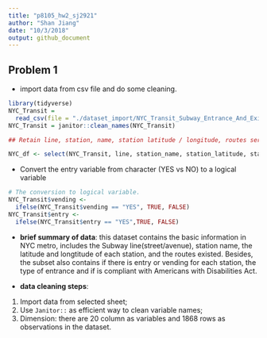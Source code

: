 ```yaml
---
title: "p8105_hw2_sj2921"
author: "Shan Jiang"
date: "10/3/2018"
output: github_document
---
```


## Problem 1

* import data from csv file and do some cleaning.
```r
library(tidyverse)
NYC_Transit = 
  read_csv(file = "./dataset_import/NYC_Transit_Subway_Entrance_And_Exit_Data.csv")
NYC_Transit = janitor::clean_names(NYC_Transit)

## Retain line, station, name, station latitude / longitude, routes served, entry, vending, entrance type, and ADA compliance.

NYC_df <- select(NYC_Transit, line, station_name, station_latitude, station_longitude, route1:route11, entry, exit_only, vending, entrance_type, ada)

```

* Convert the entry variable from character (YES vs NO) to a logical variable
```r
# The conversion to logical variable.
NYC_Transit$vending <- 
  ifelse(NYC_Transit$vending == "YES", TRUE, FALSE)
NYC_Transit$entry <- 
  ifelse(NYC_Transit$entry == "YES",TRUE, FALSE)
```
* **brief summary of data**: this dataset contains the basic information in NYC metro, includes the Subway line(street/avenue), station name, the latitude and longtitude of each station, and the routes existed. 
Besides, the subset also contains if there is entry or vending for each station, the type of entrance and if is compliant with Americans with Disabilities Act.

* **data cleaning steps**: 
1. Import data from selected sheet;
2. Use `Janitor::` as efficient way to clean variable names;
3. Dimension: there are 20 column as variables and 1868 rows as observations in the dataset.
 

